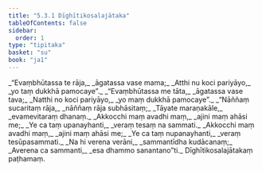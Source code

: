 ```yaml
---
title: "5.3.1 Dīghītikosalajātaka"
tableOfContents: false
sidebar:
  order: 1
type: "tipitaka"
basket: "su"
book: "ja1"
---
```



<DynamicBreadcrumb />

<Division number="110" book="ja1" bookNo="22" page="269">

<Paragraph number="1277" type="verses" book="ja1">
_“Evaṃbhūtassa te rāja,_  
_āgatassa vase mama;_  
_Atthi nu koci pariyāyo,_  
_yo taṃ dukkhā pamocaye”._  

</Paragraph>

</Division>
<Division number="111" book="ja1" bookNo="22" page="269">

<Paragraph number="1278" type="verses" book="ja1">
_“Evaṃbhūtassa me tāta,_  
_āgatassa vase tava;_  
_Natthi no koci pariyāyo,_  
_yo maṃ dukkhā pamocaye”._  

</Paragraph>

</Division>
<Division number="112" book="ja1" bookNo="22" page="269">

<Paragraph number="1279" type="verses" book="ja1">
_“Nāññaṃ sucaritaṃ rāja,_  
_nāññaṃ rāja subhāsitaṃ;_  
_Tāyate maraṇakāle,_  
_evamevitaraṃ dhanaṃ._  

</Paragraph>

</Division>
<Division number="113" book="ja1" bookNo="22" page="270">

<Paragraph number="1280" type="verses" book="ja1">
_Akkocchi maṃ avadhi maṃ,_  
_ajini maṃ ahāsi me;_  
_Ye ca taṃ upanayhanti,_  
_veraṃ tesaṃ na sammati._  

</Paragraph>

</Division>
<Division number="114" book="ja1" bookNo="22" page="289">

<Paragraph number="1281" type="verses" book="ja1">
_Akkocchi maṃ avadhi maṃ,_  
_ajini maṃ ahāsi me;_  
_Ye ca taṃ nupanayhanti,_  
_veraṃ tesūpasammati._  

</Paragraph>

</Division>
<Division number="115" book="ja1" bookNo="22" page="289">

<Paragraph number="1282" type="verses" book="ja1">
_Na hi verena verāni,_  
_sammantīdha kudācanaṃ;_  
_Averena ca sammanti,_  
_esa dhammo sanantano”ti._  


</Paragraph>
</Division>

<Paragraph number="1283" type="center" book="ja1">
Dīghītikosalajātakaṃ paṭhamaṃ.
</Paragraph>